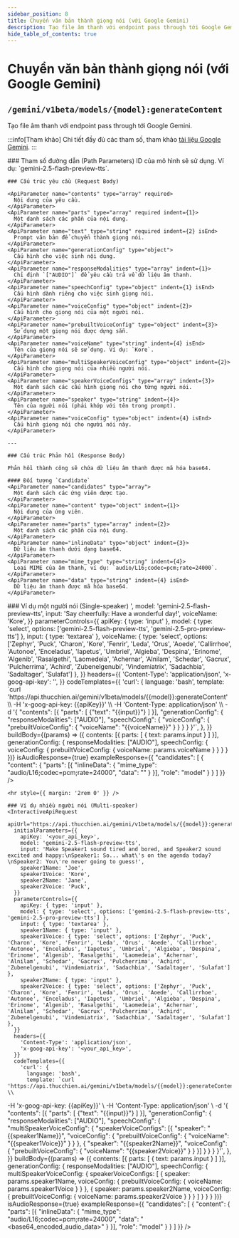```yaml
---
sidebar_position: 8
title: Chuyển văn bản thành giọng nói (với Google Gemini)
description: Tạo file âm thanh với endpoint pass through tới Google Gemini.
hide_table_of_contents: true
---
```



# Chuyển văn bản thành giọng nói (với Google Gemini)

## <Badge method="POST" /> `/gemini/v1beta/models/{model}:generateContent`

Tạo file âm thanh với endpoint pass through tới Google Gemini.

:::info[Tham khảo]
Chi tiết đầy đủ các tham số, tham khảo [tài liệu Google Gemini](https://ai.google.dev/gemini-api/docs/speech-generation).
:::

<ApiReferenceLayout>
  <LeftColumn>
    ### Tham số đường dẫn (Path Parameters)
    <ApiParameter name="model" type="string" required isEnd>
      ID của mô hình sẽ sử dụng. Ví dụ: `gemini-2.5-flash-preview-tts`.
    </ApiParameter>

    ### Cấu trúc yêu cầu (Request Body)

    <ApiParameter name="contents" type="array" required>
      Nội dung của yêu cầu.
    </ApiParameter>
    <ApiParameter name="parts" type="array" required indent={1}>
      Một danh sách các phần của nội dung.
    </ApiParameter>
    <ApiParameter name="text" type="string" required indent={2} isEnd>
      Prompt văn bản để chuyển thành giọng nói.
    </ApiParameter>
    <ApiParameter name="generationConfig" type="object">
      Cấu hình cho việc sinh nội dung.
    </ApiParameter>
    <ApiParameter name="responseModalities" type="array" indent={1}>
      Chỉ định `["AUDIO"]` để yêu cầu trả về dữ liệu âm thanh.
    </ApiParameter>
    <ApiParameter name="speechConfig" type="object" indent={1} isEnd>
      Cấu hình dành riêng cho việc sinh giọng nói.
    </ApiParameter>
    <ApiParameter name="voiceConfig" type="object" indent={2}>
      Cấu hình cho giọng nói của một người nói.
    </ApiParameter>
    <ApiParameter name="prebuiltVoiceConfig" type="object" indent={3}>
      Sử dụng một giọng nói được dựng sẵn.
    </ApiParameter>
    <ApiParameter name="voiceName" type="string" indent={4} isEnd>
      Tên của giọng nói sẽ sử dụng. Ví dụ: `Kore`.
    </ApiParameter>
    <ApiParameter name="multiSpeakerVoiceConfig" type="object" indent={2}>
      Cấu hình cho giọng nói của nhiều người nói.
    </ApiParameter>
    <ApiParameter name="speakerVoiceConfigs" type="array" indent={3}>
      Một danh sách các cấu hình giọng nói cho từng người nói.
    </ApiParameter>
    <ApiParameter name="speaker" type="string" indent={4}>
      Tên của người nói (phải khớp với tên trong prompt).
    </ApiParameter>
    <ApiParameter name="voiceConfig" type="object" indent={4} isEnd>
      Cấu hình giọng nói cho người nói này.
    </ApiParameter>

    ---

    ### Cấu trúc Phản hồi (Response Body)

    Phản hồi thành công sẽ chứa dữ liệu âm thanh được mã hóa base64.

    #### Đối tượng `Candidate`
    <ApiParameter name="candidates" type="array">
      Một danh sách các ứng viên được tạo.
    </ApiParameter>
    <ApiParameter name="content" type="object" indent={1}>
      Nội dung của ứng viên.
    </ApiParameter>
    <ApiParameter name="parts" type="array" indent={2}>
      Một danh sách các phần của nội dung.
    </ApiParameter>
    <ApiParameter name="inlineData" type="object" indent={3}>
      Dữ liệu âm thanh dưới dạng base64.
    </ApiParameter>
    <ApiParameter name="mime_type" type="string" indent={4}>
      Loại MIME của âm thanh, ví dụ: `audio/L16;codec=pcm;rate=24000`.
    </ApiParameter>
    <ApiParameter name="data" type="string" indent={4} isEnd>
      Dữ liệu âm thanh được mã hóa base64.
    </ApiParameter>

  </LeftColumn>
  <RightColumn>
    ### Ví dụ một người nói (Single-speaker)
    <InteractiveApiRequest
      apiUrl="https://api.thucchien.ai/gemini/v1beta/models/{{model}}:generateContent"
      initialParameters={{
        apiKey: '<your_api_key>',
        model: 'gemini-2.5-flash-preview-tts',
        input: 'Say cheerfully: Have a wonderful day!',
        voiceName: 'Kore',
      }}
      parameterControls={{
        apiKey: { type: 'input' },
        model: { type: 'select', options: ['gemini-2.5-flash-preview-tts', 'gemini-2.5-pro-preview-tts'] },
        input: { type: 'textarea' },
        voiceName: { type: 'select', options: ['Zephyr', 'Puck', 'Charon', 'Kore', 'Fenrir', 'Leda', 'Orus', 'Aoede', 'Callirrhoe', 'Autonoe', 'Enceladus', 'Iapetus', 'Umbriel', 'Algieba', 'Despina', 'Erinome', 'Algenib', 'Rasalgethi', 'Laomedeia', 'Achernar', 'Alnilam', 'Schedar', 'Gacrux', 'Pulcherrima', 'Achird', 'Zubenelgenubi', 'Vindemiatrix', 'Sadachbia', 'Sadaltager', 'Sulafat'] },
      }}
      headers={{
        'Content-Type': 'application/json',
        'x-goog-api-key': '<your_api_key>',
      }}
      codeTemplates={{
        'curl': {
          language: 'bash',
          template: `curl 'https://api.thucchien.ai/gemini/v1beta/models/{{model}}:generateContent' \\
  -H 'x-goog-api-key: {{apiKey}}' \\
  -H 'Content-Type: application/json' \\
  -d '{
    "contents": [{
      "parts": [
        {"text": "{{input}}"}
      ]
    }],
    "generationConfig": {
        "responseModalities": ["AUDIO"],
        "speechConfig": {
          "voiceConfig": {
            "prebuiltVoiceConfig": {
              "voiceName": "{{voiceName}}"
            }
          }
        }
    }
  }'`,
        },
      }}
      buildBody={(params) => ({
        contents: [{
          parts: [
            { text: params.input }
          ]
        }],
        generationConfig: {
            responseModalities: ["AUDIO"],
            speechConfig: {
              voiceConfig: {
                prebuiltVoiceConfig: {
                  voiceName: params.voiceName
                }
              }
            }
        }
      })}
      isAudioResponse={true}
      exampleResponse={{
        "candidates": [
          { "content": { "parts": [{ "inlineData": { "mime_type": "audio/L16;codec=pcm;rate=24000", "data": "<base64_encoded_audio_data>" } }], "role": "model" } }
        ]
      }}
    />

    <hr style={{ margin: '2rem 0' }} />

    ### Ví dụ nhiều người nói (Multi-speaker)
    <InteractiveApiRequest
      apiUrl="https://api.thucchien.ai/gemini/v1beta/models/{{model}}:generateContent"
      initialParameters={{
        apiKey: '<your_api_key>',
        model: 'gemini-2.5-flash-preview-tts',
        input: 'Make Speaker1 sound tired and bored, and Speaker2 sound excited and happy:\nSpeaker1: So... what\'s on the agenda today?\nSpeaker2: You\'re never going to guess!',
        speaker1Name: 'Joe',
        speaker1Voice: 'Kore',
        speaker2Name: 'Jane',
        speaker2Voice: 'Puck',
      }}
      parameterControls={{
        apiKey: { type: 'input' },
        model: { type: 'select', options: ['gemini-2.5-flash-preview-tts', 'gemini-2.5-pro-preview-tts'] },
        input: { type: 'textarea' },
        speaker1Name: { type: 'input' },
        speaker1Voice: { type: 'select', options: ['Zephyr', 'Puck', 'Charon', 'Kore', 'Fenrir', 'Leda', 'Orus', 'Aoede', 'Callirrhoe', 'Autonoe', 'Enceladus', 'Iapetus', 'Umbriel', 'Algieba', 'Despina', 'Erinome', 'Algenib', 'Rasalgethi', 'Laomedeia', 'Achernar', 'Alnilam', 'Schedar', 'Gacrux', 'Pulcherrima', 'Achird', 'Zubenelgenubi', 'Vindemiatrix', 'Sadachbia', 'Sadaltager', 'Sulafat'] },
        speaker2Name: { type: 'input' },
        speaker2Voice: { type: 'select', options: ['Zephyr', 'Puck', 'Charon', 'Kore', 'Fenrir', 'Leda', 'Orus', 'Aoede', 'Callirrhoe', 'Autonoe', 'Enceladus', 'Iapetus', 'Umbriel', 'Algieba', 'Despina', 'Erinome', 'Algenib', 'Rasalgethi', 'Laomedeia', 'Achernar', 'Alnilam', 'Schedar', 'Gacrux', 'Pulcherrima', 'Achird', 'Zubenelgenubi', 'Vindemiatrix', 'Sadachbia', 'Sadaltager', 'Sulafat'] },
      }}
      headers={{
        'Content-Type': 'application/json',
        'x-goog-api-key': '<your_api_key>',
      }}
      codeTemplates={{
        'curl': {
          language: 'bash',
          template: `curl 'https://api.thucchien.ai/gemini/v1beta/models/{{model}}:generateContent' \\
  -H 'x-goog-api-key: {{apiKey}}' \\
  -H 'Content-Type: application/json' \\
  -d '{
    "contents": [{
      "parts": [
        {"text": "{{input}}"}
      ]
    }],
    "generationConfig": {
        "responseModalities": ["AUDIO"],
        "speechConfig": {
          "multiSpeakerVoiceConfig": {
            "speakerVoiceConfigs": [{
                "speaker": "{{speaker1Name}}",
                "voiceConfig": {
                  "prebuiltVoiceConfig": {
                    "voiceName": "{{speaker1Voice}}"
                  }
                }
              }, {
                "speaker": "{{speaker2Name}}",
                "voiceConfig": {
                  "prebuiltVoiceConfig": {
                    "voiceName": "{{speaker2Voice}}"
                  }
                }
              }]
          }
        }
    }
  }'`,
        },
      }}
      buildBody={(params) => ({
        contents: [{
          parts: [
            { text: params.input }
          ]
        }],
        generationConfig: {
            responseModalities: ["AUDIO"],
            speechConfig: {
              multiSpeakerVoiceConfig: {
                speakerVoiceConfigs: [
                  {
                    speaker: params.speaker1Name,
                    voiceConfig: {
                      prebuiltVoiceConfig: {
                        voiceName: params.speaker1Voice
                      }
                    }
                  },
                  {
                    speaker: params.speaker2Name,
                    voiceConfig: {
                      prebuiltVoiceConfig: {
                        voiceName: params.speaker2Voice
                      }
                    }
                  }
                ]
              }
            }
        }
      })}
      isAudioResponse={true}
      exampleResponse={{
        "candidates": [
          { "content": { "parts": [{ "inlineData": { "mime_type": "audio/L16;codec=pcm;rate=24000", "data": "<base64_encoded_audio_data>" } }], "role": "model" } }
        ]
      }}
    />
  </RightColumn>
</ApiReferenceLayout>
